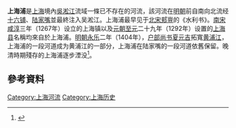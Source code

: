'''上海浦'''是[[上海|上海]]境內[[吳淞江|吳淞江]]流域一條已不存在的河流，該河流在[[明朝|明朝]]前自南向北流经[[十六铺|十六铺]]、[[陆家嘴|陆家嘴]]並最終注入吴淞江。上海浦最早见于[[北宋|北宋]][[郏亶|郏亶]]的《水利书》。[[南宋|南宋]][[咸淳|咸淳]]三年（1267年）设立的上海镇以及[[元朝|元朝]][[至元_(忽必烈)|至元]]二十九年（1292年）设置的[[上海县|上海县]]名稱均來自於上海浦。[[明朝|明朝]][[永乐_(明朝)|永乐]]二年（1404年），[[户部尚书|户部尚书]][[夏元吉|夏元吉]]拓寬[[黄浦江|黄浦江]]，上海浦的一段河道成为黄浦江的一部分，上海浦在陆家嘴的一段河道依舊保留。晚清時期殘存的上海浦逐步湮没<ref>{{cite news |title=湮没于浦东的上海浦 |url=http://www.pdwb.net/index.php?m=content&c=index&a=show&catid=26&id=61 |publisher=浦东文保所}}</ref>。

== 參考資料 ==
{{Reflist|2}}

[[Category:上海河流|Category:上海河流]]
[[Category:上海历史|Category:上海历史]]